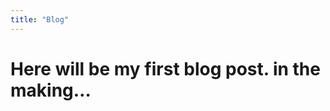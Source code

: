 ```yaml
---
title: "Blog"
---
```


# Here will be my first blog post. in the making...
<!-- 
To Do:****
- [] Add Xcode, maybe MacPorts
- [] Add the copy-paste thing to the homebrew install
- [] More detailed git tutorial. check the course and here https://git-scm.com/downloads
- [] Add this https://education.github.com/git-cheat-sheet-education.pdf
- [] Add Zotero instructions. automatic export using betterbib, storage of files in clouds, etc.
https://guides.lib.berkeley.edu/zotero/zotfile


check this 
https://twitter.com/kate_manne/status/1641516193222901760?s=20
-->

<!-- 
Title options
    "Prescription Pills and the Pressure to be Perfectly Proportioned"
    "Pharmaceutical Fat Fight: Are Weight Loss Drugs the Way to Win the Battle of the Bulge?"
    "Pondering the Pros and Cons of Pharmaceutical Weight Loss"
    "Pushing Pills or Progressing in the Fight Against Obesity?"
    "Pondering the Pervasive Power of Pharmaceuticals in the Pursuit of Perfection"

# anxiety, ideals of beauty, hyper-individualism and medicalization

Initially created to treat patients with Type 2 Diabetes, the drug 'semaglutide' gained approval from the FDA to treat obesity and has since gotten a lot of attention. Elon Musk attributed his weight loss to the new drug called 'Wegovy' and Kim Kadashian is believed to have used the drug to lose 7kg in three weeks to fit into a dress that belonged to Marilyn Monroe. Today, the demand is so high, the producing pharmaceutical giant Novo Nordisk is unable to meet the demand even though the drug is only available in the US. On the one hand, it is a promising treatment option for obese patients, indicated for people with a BMI higher than 30. However, the great enthusiasm outside the patient population raises broader questions about weight, health, obesity, and society.

Whereas famous athletes and top models advertise high-caloric food, trying to transfer their image of health and success to these products, the natural consequence of their regular consumption is still frowned upon in society. In public media, shows like 'The Biggest Loser' depict obese people as lacking self-regulatory capacities and follow the folk rationale that obese people lack willpower and discipline, are unhygienic, and lazy. A phenomenon oftentimes described as fatphobia the 'the implicit and explicit bias of overweight individuals that is rooted in a sense of blame and presumed moral failing.'
In parallel, social media (Instagram, TicToc, Snapchat) bombard us with an ideal of beauty that emphasizes athleticism, slimness and skin free of impurities, which creates a false perception of the norm and is reflected not least in the available filters on these platforms.
Unsurprisingly, the paradoxical situation of living in a culture where high caloric fast-foods are cheap, readily available, and highly advertised that simultaneously pursues an unforgiving ideal of beauty and health, creates increased feelings of guilt and (bodily) dissatisfaction. Increases in cosmetic surgeries and hair transplants complete this picture.

However, this is not the first time that a prescription drug gains great popularity among the general population. Another prominent example can be seen in the widespread use of Adderall (a drug to treat ADHD) and similar stimulants for cognitive enhancement. People feel an increasing pressure to perform at a high level, of not doing/being enough, in a rapidly changing and competitive world. Increasing rates of depression and burnout indicate a broader cultural crisis that many individuals try to tackle through medicalization.

But what is the problem with slimmer bodies and smarter people? First, of course, the extent to which these drugs are a good means to sustainably achieve success and health is very doubtful. Many studies show that weight is a rather weak surrogate measure of overall health (and some extra kilos tend to be beneficial, e.g. when undergoing cancer treatment). Also whether drugs used for cognitive enhancement are effective for individuals whose abilities fall within a normal range is questionable. Adding frequent side effects of those stimulants such as insomnia, anxiety, and emotional numbness to the picture further impacts the benefit-risk balance.

Secondly, both approaches to tackling perceived inadequacies fall short on an important dimension. As I have shown, these phenomena have their origins in changing societal expectations. Where individuals are held responsible for their successes, they are for their failures as well. It is a hyper-individualized and superficial worldview that meets increasingly anxious individuals that envision a medical treatment of their problems as an attractive and quick fix to move closer to the chased ideal.


![klum](/supplementary-files/images/heidi-klum-wirbt-fuer-mcdonald.JPG){width=30%}
![jordan](/supplementary-files/images/Michael-Jordan-McDonalds.png){width=40%}


However, this representation of obesity and weight loss can be stigmatizing in several ways: (ytvideo)[https://www.youtube.com/watch?v=eD0IrZvKVQk] (ytvideo)[https://www.youtube.com/watch?v=HmtbL4j9_hw]
-->